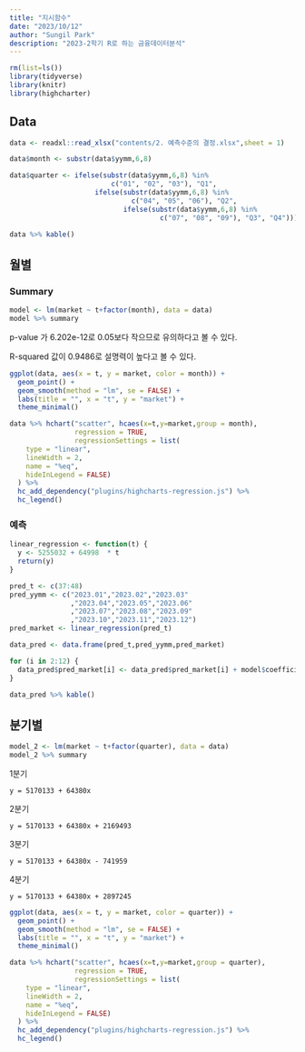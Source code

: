 ```yaml
---
title: "지시함수"
date: "2023/10/12"
author: "Sungil Park"
description: "2023-2학기 R로 하는 금융데이터분석"
---
```


```r
rm(list=ls())
library(tidyverse)
library(knitr)
library(highcharter)
```

## Data

```r
data <- readxl::read_xlsx("contents/2. 예측수준의 결정.xlsx",sheet = 1)

data$month <- substr(data$yymm,6,8)

data$quarter <- ifelse(substr(data$yymm,6,8) %in% 
                         c("01", "02", "03"), "Q1",
                     ifelse(substr(data$yymm,6,8) %in% 
                              c("04", "05", "06"), "Q2",
                            ifelse(substr(data$yymm,6,8) %in% 
                                     c("07", "08", "09"), "Q3", "Q4")))

data %>% kable()
```

## 월별

### Summary

```r
model <- lm(market ~ t+factor(month), data = data)
model %>% summary
```

p-value 가 6.202e-12로 0.05보다 작으므로 유의하다고 볼 수 있다.

R-squared 값이 0.9486로 설명력이 높다고 볼 수 있다.

```r
ggplot(data, aes(x = t, y = market, color = month)) +
  geom_point() +    
  geom_smooth(method = "lm", se = FALSE) +  
  labs(title = "", x = "t", y = "market") +
  theme_minimal()
```

```r
data %>% hchart("scatter", hcaes(x=t,y=market,group = month),
                regression = TRUE,
                regressionSettings = list(
    type = "linear",
    lineWidth = 2,
    name = "%eq",
    hideInLegend = FALSE)
  ) %>% 
  hc_add_dependency("plugins/highcharts-regression.js") %>% 
  hc_legend()
```

### 예측

```r
linear_regression <- function(t) {
  y <- 5255032 + 64998  * t
  return(y)
}

pred_t <- c(37:48)
pred_yymm <- c("2023.01","2023.02","2023.03"
               ,"2023.04","2023.05","2023.06"
               ,"2023.07","2023.08","2023.09"
               ,"2023.10","2023.11","2023.12")
pred_market <- linear_regression(pred_t)

data_pred <- data.frame(pred_t,pred_yymm,pred_market)

for (i in 2:12) {
  data_pred$pred_market[i] <- data_pred$pred_market[i] + model$coefficients[i + 1]
}

data_pred %>% kable()
```

## 분기별

```r
model_2 <- lm(market ~ t+factor(quarter), data = data)
model_2 %>% summary
```

1분기

`y = 5170133 + 64380x`

2분기

`y = 5170133 + 64380x + 2169493`

3분기

`y = 5170133 + 64380x - 741959`

4분기

`y = 5170133 + 64380x + 2897245`

```r
ggplot(data, aes(x = t, y = market, color = quarter)) +
  geom_point() +    
  geom_smooth(method = "lm", se = FALSE) +  
  labs(title = "", x = "t", y = "market") +
  theme_minimal()
```

```r
data %>% hchart("scatter", hcaes(x=t,y=market,group = quarter),
                regression = TRUE,
                regressionSettings = list(
    type = "linear",
    lineWidth = 2,
    name = "%eq",
    hideInLegend = FALSE)
  ) %>% 
  hc_add_dependency("plugins/highcharts-regression.js") %>% 
  hc_legend()
```
